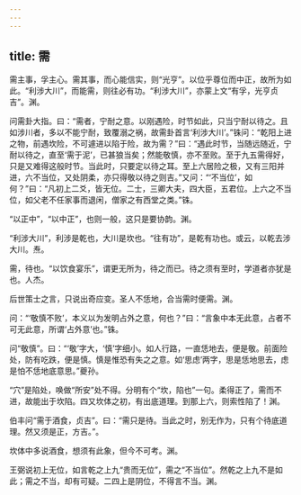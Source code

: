 ```yaml
---
---
---
```

title: 需
---







需主事，孚主心。需其事，而心能信实，则“光亨”。以位乎尊位而中正，故所为如此。“利涉大川”，而能需，则往必有功。“利涉大川”，亦蒙上文“有孚，光亨贞吉”。渊。

问需卦大指。曰：“需者，宁耐之意。以刚遇险，时节如此，只当宁耐以待之。且如涉川者，多以不能宁耐，致覆溺之祸，故需卦首言‘利涉大川’。”铢问：“乾阳上进之物，前遇坎险，不可遽进以陷于险，故为需？”曰：“遇此时节，当随远随近，宁耐以待之，直至‘需于泥’，已甚狼当矣；然能敬慎，亦不至败。至于九五需得好，只是又难得这般时节。当此时，只要定以待之耳。至上六居险之极，又有三阳并进，六不当位，又处阴柔，亦只得敬以待之则吉。”又问：“‘不当位’，如何？”曰：“凡初上二爻，皆无位。二士，三卿大夫，四大臣，五君位。上六之不当位，如父老不任家事而退闲，僧家之有西堂之类。”铢。

“以正中”，“以中正”，也则一般，这只是要协韵。渊。

“利涉大川”，利涉是乾也，大川是坎也。“往有功”，是乾有功也。或云，以乾去涉大川。焘。

需，待也。“以饮食宴乐”，谓更无所为，待之而已。待之须有至时，学道者亦犹是也。人杰。

后世策士之言，只说出奇应变。圣人不恁地，合当需时便需。渊。

问：“‘敬慎不败’，本义以为发明占外之意，何也？”曰：“言象中本无此意，占者不可无此意，所谓‘占外意’也。”铢。

问“敬慎”。曰：“‘敬’字大，‘慎’字细小。如人行路，一直恁地去，便是敬。前面险处，防有吃跌，便是慎。慎是惟恐有失之之意。如‘思虑’两字，思是恁地思去，虑是怕不恁地底意思。”夔孙。

“穴”是陷处，唤做“所安”处不得。分明有个“坎，陷也”一句。柔得正了，需而不进，故能出于坎陷。四又坎体之初，有出底道理。到那上六，则索性陷了！渊。

伯丰问“需于酒食，贞吉”。曰：“需只是待。当此之时，别无作为，只有个待底道理。然又须是正，方吉。”。

坎体中多说酒食，想须有此象，但今不可考。渊。

王弼说初上无位，如言乾之上九“贵而无位”，需之“不当位”。然乾之上九不是如此；需之不当，却有可疑。二四上是阴位，不得言不当。渊。